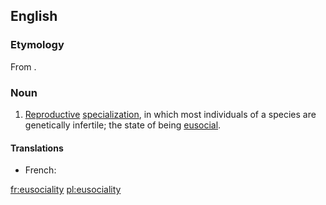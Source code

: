 ==English==

===Etymology===
From {{suffix|eusocial|ity|lang=en}}.

===Noun===
{{en-noun|-}}
{{wikipedia}}

# {{lb|en|biology}} [[reproductive|Reproductive]] [[specialization]], in which most individuals of a species are genetically infertile; the state of being [[eusocial]].

====Translations====
{{trans-top|state of being eusocial}}
* French: {{t+|fr|eusocialité|f}}
{{trans-mid}}
{{trans-bottom}}

[[fr:eusociality]]
[[pl:eusociality]]